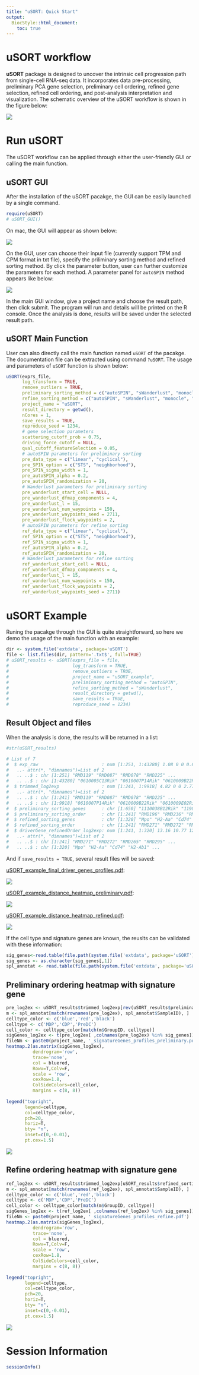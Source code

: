 ```yaml
---
title: "uSORT: Quick Start"
output:
  BiocStyle::html_document:
    toc: true
---
```

<!--
%% \VignetteEngine{knitr::rmarkdown}
%\VignetteIndexEntry{Quick Start}
-->


# uSORT workflow

**uSORT** package is designed to uncover the intrinsic cell progression path from single-cell RNA-seq data. It incorporates data pre-processing, preliminary PCA gene selection, preliminary cell ordering, refined gene selection, refined cell ordering, and post-analysis interpretation and visualization. The schematic overview of the uSORT workflow is shown in the figure below:

![](uSORT_workflow.png)

# Run uSORT 

The uSORT workflow can be applied through either the user-friendly GUI or calling the main function.

## uSORT GUI

After the installation of the uSORT pacakge, the GUI can be easily launched by a single command.

```r
require(uSORT)
# uSORT_GUI()  
```

On mac, the GUI will appear as shown below:

![](uSORT_GUI.png)

On the GUI, user can choose their input file (currently support TPM and CPM format in txt file), specify the priliminary sorting method and refined sorting method. By click the parameter button, user can further customize the parameters for each method. A parameter panel for `autoSPIN` method appears like below:

![](uSORT_para_GUI.png)

In the main GUI window, give a project name and choose the result path, then click submit. The program will run and details will be printed on the R console. Once the analysis is done, results will be saved under the selected result path.


## uSORT Main Function

User can also directly call the main function named `uSORT` of the pacakge. The documentation file can be extracted using command `?uSORT`. The usage and parameters of `uSORT` function is shown below:

```r
uSORT(exprs_file,
      log_transform = TRUE,
      remove_outliers = TRUE,
      preliminary_sorting_method = c("autoSPIN", "sWanderlust", "monocle", "Wanderlust", "SPIN", "none"),
      refine_sorting_method = c("autoSPIN", "sWanderlust", "monocle", "Wanderlust", "SPIN", "none"),
      project_name = "uSORT",
      result_directory = getwd(),
      nCores = 1,
      save_results = TRUE,
      reproduce_seed = 1234,
      # gene selection parameters
      scattering_cutoff_prob = 0.75,
      driving_force_cutoff = NULL,
      qval_cutoff_featureSelection = 0.05,
      # autoSPIN parameters for preliminary sorting
      pre_data_type = c("linear", "cyclical"),
      pre_SPIN_option = c("STS", "neighborhood"),
      pre_SPIN_sigma_width = 1,
      pre_autoSPIN_alpha = 0.2,
      pre_autoSPIN_randomization = 20,
      # Wanderlust parameters for preliminary sorting
      pre_wanderlust_start_cell = NULL,
      pre_wanderlust_dfmap_components = 4,
      pre_wanderlust_l = 15,
      pre_wanderlust_num_waypoints = 150,
      pre_wanderlust_waypoints_seed = 2711,
      pre_wanderlust_flock_waypoints = 2,
      # autoSPIN parameters for refine sorting
      ref_data_type = c("linear", "cyclical"),
      ref_SPIN_option = c("STS", "neighborhood"),
      ref_SPIN_sigma_width = 1,
      ref_autoSPIN_alpha = 0.2,
      ref_autoSPIN_randomization = 20,
      # Wanderlust parameters for refine sorting
      ref_wanderlust_start_cell = NULL,
      ref_wanderlust_dfmap_components = 4,
      ref_wanderlust_l = 15,
      ref_wanderlust_num_waypoints = 150,
      ref_wanderlust_flock_waypoints = 2,
      ref_wanderlust_waypoints_seed = 2711)
```


# uSORT Example

Runing the pacakge through the GUI is quite straightforward, so here we demo the usage of the main function with an example:

```r
dir <- system.file('extdata', package='uSORT')
file <- list.files(dir, pattern='.txt$', full=TRUE)
# uSORT_results <- uSORT(exprs_file = file, 
#                        log_transform = TRUE,
#                        remove_outliers = TRUE,
#                        project_name = "uSORT_example",
#                        preliminary_sorting_method = "autoSPIN", 
#                        refine_sorting_method = "sWanderlust",
#                        result_directory = getwd(),
#                        save_results = TRUE,
#                        reproduce_seed = 1234)
```

## Result Object and files

When the analysis is done, the results will be returned in a list:

```r
#str(uSORT_results)

# List of 7
#  $ exp_raw                        : num [1:251, 1:43280] 1.08 0 0 0.62 0 0 0 0.27 1.16 0 ...
#   ..- attr(*, "dimnames")=List of 2
#   .. ..$ : chr [1:251] "RMD119" "RMD087" "RMD078" "RMD225" ...
#   .. ..$ : chr [1:43280] "0610005C13Rik" "0610007P14Rik" "0610009B22Rik" "0610009E02Rik" ...
#  $ trimmed_log2exp                : num [1:241, 1:9918] 4.82 0 0 2.77 5.84 ...
#   ..- attr(*, "dimnames")=List of 2
#   .. ..$ : chr [1:241] "RMD119" "RMD087" "RMD078" "RMD225" ...
#   .. ..$ : chr [1:9918] "0610007P14Rik" "0610009B22Rik" "0610009E02Rik" "0610009O20Rik" ...
#  $ preliminary_sorting_genes      : chr [1:650] "1110038B12Rik" "1190002F15Rik" "2810417H13Rik" "5430435G22Rik" ...
#  $ preliminary_sorting_order      : chr [1:241] "RMD196" "RMD236" "RMD250" "RMD220" ...
#  $ refined_sorting_genes          : chr [1:320] "Mpo" "H2-Aa" "Cd74" "H2-Ab1" ...
#  $ refined_sorting_order          : chr [1:241] "RMD271" "RMD272" "RMD265" "RMD295" ...
#  $ driverGene_refinedOrder_log2exp: num [1:241, 1:320] 13.16 10.77 12.17 9.82 9.77 ...
#   ..- attr(*, "dimnames")=List of 2
#   .. ..$ : chr [1:241] "RMD271" "RMD272" "RMD265" "RMD295" ...
#   .. ..$ : chr [1:320] "Mpo" "H2-Aa" "Cd74" "H2-Ab1" ...
```

And if `save_results = TRUE`, several result files will be saved:

<u>uSORT\_example\_final\_driver\_genes\_profiles.pdf</u>:

![](driver_gene_profile.png)

<u>uSORT\_example\_distance\_heatmap\_preliminary.pdf</u>:

![](preliminary_sort_distance.png)

<u>uSORT\_example\_distance\_heatmap\_refined.pdf</u>:

![](refined_sort_distance.png)


If the cell type and signature genes are known, the reuslts can be validated with these information:

```r
sig_genes<-read.table(file.path(system.file('extdata', package='uSORT'),  'signature_genes.txt'))
sig_genes <- as.character(sig_genes[,1])
spl_annotat <- read.table(file.path(system.file('extdata', package='uSORT'), 'celltype.txt'),header=T)
```

## Preliminary ordering heatmap with signature gene

```r
pre_log2ex <- uSORT_results$trimmed_log2exp[rev(uSORT_results$preliminary_sorting_order), ]
m <- spl_annotat[match(rownames(pre_log2ex), spl_annotat$SampleID), ]
celltype_color <- c('blue','red','black')
celltype <- c('MDP','CDP','PreDC')
cell_color <- celltype_color[match(m$GroupID, celltype)]
sigGenes_log2ex <- t(pre_log2ex[ ,colnames(pre_log2ex) %in% sig_genes])
fileNm <- paste0(project_name, '_signatureGenes_profiles_preliminary.pdf')
heatmap.2(as.matrix(sigGenes_log2ex), 
          dendrogram='row',
          trace='none',
          col = bluered,
          Rowv=T,Colv=F,
          scale = 'row',
          cexRow=1.8,
          ColSideColors=cell_color, 
          margins = c(8, 8))
    
legend("topright",
       legend=celltype,
       col=celltype_color,
       pch=20,
       horiz=T, 
       bty= "n", 
       inset=c(0,-0.01),
       pt.cex=1.5)
```

![](preliminary_sorting_cell_type.png)

## Refine ordering heatmap with signature gene

```r
ref_log2ex <- uSORT_results$trimmed_log2exp[uSORT_results$refined_sorting_order, ]
m <- spl_annotat[match(rownames(ref_log2ex), spl_annotat$SampleID), ]
celltype_color <- c('blue','red','black')
celltype <- c('MDP','CDP','PreDC')
cell_color <- celltype_color[match(m$GroupID, celltype)]
sigGenes_log2ex <- t(ref_log2ex[ ,colnames(ref_log2ex) %in% sig_genes])
fileNm <- paste0(project_name, '_signatureGenes_profiles_refine.pdf')
heatmap.2(as.matrix(sigGenes_log2ex), 
          dendrogram='row',
          trace='none',
          col = bluered,
          Rowv=T,Colv=F,
          scale = 'row',
          cexRow=1.8,
          ColSideColors=cell_color, 
          margins = c(8, 8))
    
legend("topright",
       legend=celltype,
       col=celltype_color,
       pch=20,
       horiz=T, 
       bty= "n", 
       inset=c(0,-0.01),
       pt.cex=1.5)
```


![](refined_sorting_cell_type.png)
 
 
# Session Information

```r
sessionInfo()
```

